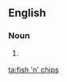 ==English==

===Noun===
{{en-plural noun}}

# {{context|plurale tantum|lang=en}} {{alternative form of|fish and chips|lang=en}}

[[ta:fish 'n' chips]]